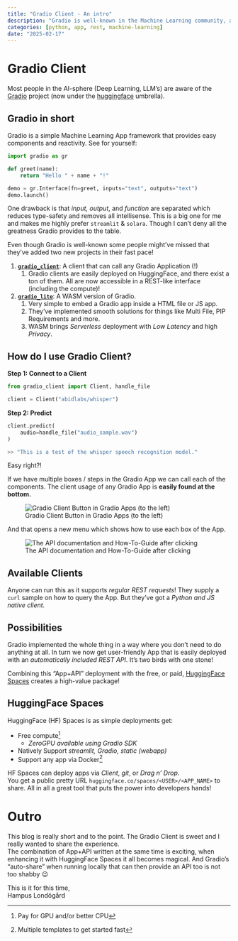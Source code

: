 ```yaml
---
title: "Gradio Client - An intro"
description: "Gradio is well-known in the Machine Learning community, and recently they expanded their Apps to automatically include a REST API - Gradio Client, it's awesome and here's how it works!"
categories: [python, app, rest, machine-learning]
date: "2025-02-17"
---
```


# Gradio Client

Most people in the AI-sphere (Deep Learning, LLM's) are aware of the [Gradio](https://www.gradio.app/) project (now under the [huggingface](https://huggingface.co/) umbrella).


::: {.callout-tip}
## Gradio in short

Gradio is a simple Machine Learning App framework that provides easy components and reactivity. See for yourself:

```python
import gradio as gr

def greet(name):
    return "Hello " + name + "!"

demo = gr.Interface(fn=greet, inputs="text", outputs="text")
demo.launch()
```

One drawback is that _input, output_, and _function_ are separated which reduces type-safety and removes all intellisense. This is a big one for me and makes me highly prefer `streamlit` & `solara`. Though I can't deny all the greatness Gradio provides to the table.
:::

Even though Gradio is well-known some people might've missed that they've added two new projects in their fast pace!

1. [**`gradio_client`**](https://www.gradio.app/guides/getting-started-with-the-python-client): A client that can call any Gradio Application (!)
    1. Gradio clients are easily deployed on HuggingFace, and there exist a ton of them. All are now accessible in a REST-like interface (including the compute)!
2. [**`gradio_lite`**](https://www.gradio.app/guides/gradio-lite): A WASM version of Gradio.
    1. Very simple to embed a Gradio app inside a HTML file or JS app.
    2. They've implemented smooth solutions for things like Multi File, PIP Requirements and more.
    3. WASM brings _Serverless_ deployment with _Low Latency_ and high _Privacy_.

## How do I use Gradio Client?

**Step 1: Connect to a Client**

```python
from gradio_client import Client, handle_file

client = Client("abidlabs/whisper")
```

**Step 2: Predict**

```python
client.predict(
    audio=handle_file("audio_sample.wav")
)

>> "This is a test of the whisper speech recognition model." 
```

Easy right?!


If we have multiple boxes / steps in the Gradio App we can call each of the components. The client usage of any Gradio App is **easily found at the bottom.**

![Gradio Client Button in Gradio Apps (to the left)](https://images.amplenote.com/627f2784-ef96-11ef-a1f4-4f6319174ddb/0c668288-7e63-4469-9d64-946abf665652.png)

And that opens a new menu which shows how to use each box of the App.

![The API documentation and How-To-Guide after clicking](https://images.amplenote.com/627f2784-ef96-11ef-a1f4-4f6319174ddb/5dd37151-9c78-4e80-af48-94d9e78ca5a0.png)

## Available Clients

Anyone can run this as it supports _regular REST requests_! They supply a `curl` sample on how to query the App. But they've got a _Python and JS native client._


## Possibilities

Gradio implemented the whole thing in a way where you don't need to do anything at all. In turn we now get user-friendly App that is easily deployed with an _automatically included REST API_. It's two birds with one stone!


Combining this "App+API" deployment with the free, or paid, [HuggingFace Spaces](https://huggingface.co/spaces) creates a high-value package!


::: {.callout-tip}
## HuggingFace Spaces

HuggingFace (HF) Spaces is as simple deployments get:

- Free compute^[Pay for GPU and/or better CPU]
    - *ZeroGPU available using Gradio SDK*
- Natively Support *streamlit, Gradio, static (webapp)*
- Support any app via Docker^[Multiple templates to get started fast]

HF Spaces can deploy apps via _Client_, _git_, or _Drag n' Drop_.  
You get a public pretty URL `huggingface.co/spaces/<USER>/<APP_NAME>` to share.
All in all a great tool that puts the power into developers hands!

:::

# Outro

This blog is really short and to the point. The Gradio Client is sweet and I really wanted to share the experience. \
The combination of App+API written at the same time is exciting, when enhancing it with HuggingFace Spaces it all becomes magical. And Gradio's "auto-share" when running locally that can then provide an API too is not too shabby 😉


This is it for this time,\
Hampus Londögård